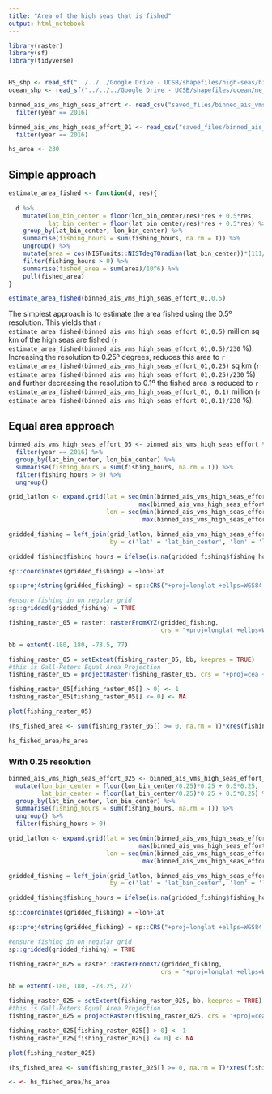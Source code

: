 ```yaml
---
title: "Area of the high seas that is fished"
output: html_notebook
---
```


```r
library(raster)
library(sf)
library(tidyverse)


HS_shp <- read_sf("../../../Google Drive - UCSB/shapefiles/high-seas/high_seas.shp")
ocean_shp <- read_sf("../../../Google Drive - UCSB/shapefiles/ocean/ne_10m_ocean.shp")

binned_ais_vms_high_seas_effort <- read_csv("saved_files/binned_ais_vms_high_seas_effort.csv") %>% 
  filter(year == 2016)

binned_ais_vms_high_seas_effort_01 <- read_csv("saved_files/binned_ais_vms_high_seas_effort_tenth_degree_resolution.csv") %>% 
  filter(year == 2016)

hs_area <- 230
```

## Simple approach

```r
estimate_area_fished <- function(d, res){
  
  d %>% 
    mutate(lon_bin_center = floor(lon_bin_center/res)*res + 0.5*res,
           lat_bin_center = floor(lat_bin_center/res)*res + 0.5*res) %>% 
    group_by(lat_bin_center, lon_bin_center) %>% 
    summarise(fishing_hours = sum(fishing_hours, na.rm = T)) %>% 
    ungroup() %>% 
    mutate(area = cos(NISTunits::NISTdegTOradian(lat_bin_center))*(111/(1/res))^2) %>% 
    filter(fishing_hours > 0) %>% 
    summarise(fished_area = sum(area)/10^6) %>% 
    pull(fished_area)
}

estimate_area_fished(binned_ais_vms_high_seas_effort_01,0.5)
```

The simplest approach is to estimate the area fished using the 0.5º resolution. This yields that `r estimate_area_fished(binned_ais_vms_high_seas_effort_01,0.5)`
million sq km of the high seas are fished (`r estimate_area_fished(binned_ais_vms_high_seas_effort_01,0.5)/230` %). Increasing the resolution to 0.25º degrees, reduces this area to `r estimate_area_fished(binned_ais_vms_high_seas_effort_01,0.25)` sq km (`r estimate_area_fished(binned_ais_vms_high_seas_effort_01,0.25)/230` %) and further decreasing the resolution to 0.1º the fished area is reduced to `r estimate_area_fished(binned_ais_vms_high_seas_effort_01, 0.1)` million (`r estimate_area_fished(binned_ais_vms_high_seas_effort_01,0.1)/230` %).

## Equal area approach

```r
binned_ais_vms_high_seas_effort_05 <- binned_ais_vms_high_seas_effort %>% 
  filter(year == 2016) %>%
  group_by(lat_bin_center, lon_bin_center) %>% 
  summarise(fishing_hours = sum(fishing_hours, na.rm = T)) %>% 
  filter(fishing_hours > 0) %>% 
  ungroup()

grid_latlon <- expand.grid(lat = seq(min(binned_ais_vms_high_seas_effort_05$lat_bin_center),
                                    max(binned_ais_vms_high_seas_effort_05$lat_bin_center), 0.5), 
                           lon = seq(min(binned_ais_vms_high_seas_effort_05$lon_bin_center),
                                     max(binned_ais_vms_high_seas_effort_05$lon_bin_center), 0.5))

gridded_fishing = left_join(grid_latlon, binned_ais_vms_high_seas_effort_05, 
                            by = c('lat' = 'lat_bin_center', 'lon' = 'lon_bin_center'))

gridded_fishing$fishing_hours = ifelse(is.na(gridded_fishing$fishing_hours), 0, gridded_fishing$fishing_hours)

sp::coordinates(gridded_fishing) = ~lon+lat

sp::proj4string(gridded_fishing) = sp::CRS("+proj=longlat +ellps=WGS84 +datum=WGS84 +no_defs") 

#ensure fishing in on regular grid
sp::gridded(gridded_fishing) = TRUE
```

```r
fishing_raster_05 = raster::rasterFromXYZ(gridded_fishing, 
                                          crs = "+proj=longlat +ellps=WGS84 +datum=WGS84 +no_defs")

bb = extent(-180, 180, -78.5, 77)

fishing_raster_05 = setExtent(fishing_raster_05, bb, keepres = TRUE)
#this is Gall-Peters Equal Area Projection
fishing_raster_05 = projectRaster(fishing_raster_05, crs = "+proj=cea +lon_0=0 +x_0=0 +y_0=0 +lat_ts=45 +datum=WGS84 +units=m +no_defs", over = TRUE) 

fishing_raster_05[fishing_raster_05[] > 0] <- 1 
fishing_raster_05[fishing_raster_05[] <= 0] <- NA 

plot(fishing_raster_05)
```

```r
(hs_fished_area <- sum(fishing_raster_05[] >= 0, na.rm = T)*xres(fishing_raster_05)*yres(fishing_raster_05)/(10^6)/(10^6))

hs_fished_area/hs_area
```

### With 0.25 resolution

```r
binned_ais_vms_high_seas_effort_025 <- binned_ais_vms_high_seas_effort_01 %>% 
  mutate(lon_bin_center = floor(lon_bin_center/0.25)*0.25 + 0.5*0.25,
         lat_bin_center = floor(lat_bin_center/0.25)*0.25 + 0.5*0.25) %>% 
  group_by(lat_bin_center, lon_bin_center) %>% 
  summarise(fishing_hours = sum(fishing_hours, na.rm = T)) %>% 
  ungroup() %>% 
  filter(fishing_hours > 0)

grid_latlon <- expand.grid(lat = seq(min(binned_ais_vms_high_seas_effort_025$lat_bin_center),
                                    max(binned_ais_vms_high_seas_effort_025$lat_bin_center), 0.25), 
                           lon = seq(min(binned_ais_vms_high_seas_effort_025$lon_bin_center),
                                     max(binned_ais_vms_high_seas_effort_025$lon_bin_center), 0.25))

gridded_fishing = left_join(grid_latlon, binned_ais_vms_high_seas_effort_025, 
                            by = c('lat' = 'lat_bin_center', 'lon' = 'lon_bin_center'))

gridded_fishing$fishing_hours = ifelse(is.na(gridded_fishing$fishing_hours), 0, gridded_fishing$fishing_hours)

sp::coordinates(gridded_fishing) = ~lon+lat

sp::proj4string(gridded_fishing) = sp::CRS("+proj=longlat +ellps=WGS84 +datum=WGS84 +no_defs") 

#ensure fishing in on regular grid
sp::gridded(gridded_fishing) = TRUE
```

```r
fishing_raster_025 = raster::rasterFromXYZ(gridded_fishing, 
                                          crs = "+proj=longlat +ellps=WGS84 +datum=WGS84 +no_defs")

bb = extent(-180, 180, -78.25, 77)

fishing_raster_025 = setExtent(fishing_raster_025, bb, keepres = TRUE)
#this is Gall-Peters Equal Area Projection
fishing_raster_025 = projectRaster(fishing_raster_025, crs = "+proj=cea +lon_0=0 +x_0=0 +y_0=0 +lat_ts=45 +datum=WGS84 +units=m +no_defs", over = TRUE) 

fishing_raster_025[fishing_raster_025[] > 0] <- 1 
fishing_raster_025[fishing_raster_025[] <= 0] <- NA 

plot(fishing_raster_025)
```

```r
(hs_fished_area <- sum(fishing_raster_025[] >= 0, na.rm = T)*xres(fishing_raster_025)*yres(fishing_raster_025)/(10^6)/(10^6))

<- <- hs_fished_area/hs_area
```

